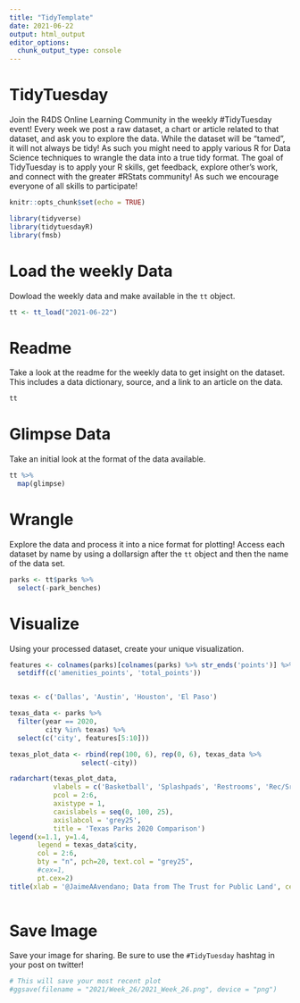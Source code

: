 ```yaml
---
title: "TidyTemplate"
date: 2021-06-22
output: html_output
editor_options: 
  chunk_output_type: console
---
```


# TidyTuesday

Join the R4DS Online Learning Community in the weekly #TidyTuesday event!
Every week we post a raw dataset, a chart or article related to that dataset, and ask you to explore the data.
While the dataset will be “tamed”, it will not always be tidy! As such you might need to apply various R for Data Science techniques to wrangle the data into a true tidy format.
The goal of TidyTuesday is to apply your R skills, get feedback, explore other’s work, and connect with the greater #RStats community!
As such we encourage everyone of all skills to participate!

```r

knitr::opts_chunk$set(echo = TRUE)

library(tidyverse)
library(tidytuesdayR)
library(fmsb)

```

# Load the weekly Data

Dowload the weekly data and make available in the `tt` object.

```r

tt <- tt_load("2021-06-22")

```


# Readme

Take a look at the readme for the weekly data to get insight on the dataset.
This includes a data dictionary, source, and a link to an article on the data.

```r

tt

```


# Glimpse Data

Take an initial look at the format of the data available.

```r

tt %>% 
  map(glimpse)

```

# Wrangle

Explore the data and process it into a nice format for plotting! Access each dataset by name by using a dollarsign after the `tt` object and then the name of the data set.

```r

parks <- tt$parks %>%
  select(-park_benches) 


```


# Visualize

Using your processed dataset, create your unique visualization.

```r

features <- colnames(parks)[colnames(parks) %>% str_ends('points')] %>% 
  setdiff(c('amenities_points', 'total_points'))


texas <- c('Dallas', 'Austin', 'Houston', 'El Paso')

texas_data <- parks %>%
  filter(year == 2020, 
         city %in% texas) %>%
  select(c('city', features[5:10]))

texas_plot_data <- rbind(rep(100, 6), rep(0, 6), texas_data %>% 
                  select(-city))

radarchart(texas_plot_data, 
           vlabels = c('Basketball', 'Splashpads', 'Restrooms', 'Rec/Sr Centers', 'Playgrounds', 'Dog Parks'),
           pcol = 2:6,
           axistype = 1,
           caxislabels = seq(0, 100, 25),
           axislabcol = 'grey25',
           title = 'Texas Parks 2020 Comparison')
legend(x=1.1, y=1.4, 
       legend = texas_data$city, 
       col = 2:6,
       bty = "n", pch=20, text.col = "grey25", 
       #cex=1, 
       pt.cex=2)
title(xlab = '@JaimeAAvendano; Data from The Trust for Public Land', cex.lab = 0.75)
  
```

# Save Image

Save your image for sharing. Be sure to use the `#TidyTuesday` hashtag in your post on twitter! 

```r

# This will save your most recent plot
#ggsave(filename = "2021/Week_26/2021_Week_26.png", device = "png")

```
